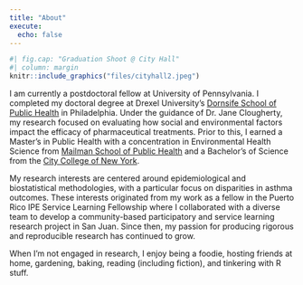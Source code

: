 ```yaml
---
title: "About"
execute: 
  echo: false
---
```


```r
#| fig.cap: "Graduation Shoot @ City Hall"
#| column: margin
knitr::include_graphics("files/cityhall2.jpeg")
```

I am currently a postdoctoral fellow at University of Pennsylvania. I completed my doctoral degree at Drexel University's [Dornsife School of Public Health](https://drexel.edu/dornsife/academics/departments/environmental-occupational-health/eoh-student-profiles/) in Philadelphia. Under the guidance of Dr. Jane Clougherty, my research focused on evaluating how social and environmental factors impact the efficacy of pharmaceutical treatments. Prior to this, I earned a Master's in Public Health with a concentration in Environmental Health Science from [Mailman School of Public Health](https://www.publichealth.columbia.edu/academics/departments/environmental-health-sciences-ehs) and a Bachelor's of Science from the [City College of New York](https://www.ccny.cuny.edu/).

My research interests are centered around epidemiological and biostatistical methodologies, with a particular focus on disparities in asthma outcomes. These interests originated from my work as a fellow in the Puerto Rico IPE Service Learning Fellowship where I collaborated with a diverse team to develop a community-based participatory and service learning research project in San Juan. Since then, my passion for producing rigorous and reproducible research has continued to grow.

When I'm not engaged in research, I enjoy being a foodie, hosting friends at home, gardening, baking, reading (including fiction), and tinkering with R stuff.
